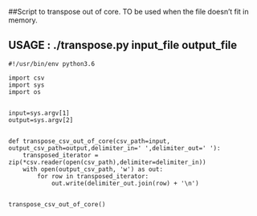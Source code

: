 ##Script to transpose out of core. TO be used when the file doesn't fit in memory.

## USAGE : ./transpose.py input_file output_file

```
#!/usr/bin/env python3.6

import csv
import sys
import os


input=sys.argv[1]
output=sys.argv[2]


def transpose_csv_out_of_core(csv_path=input, output_csv_path=output,delimiter_in=' ',delimiter_out=' '):
	transposed_iterator = zip(*csv.reader(open(csv_path),delimiter=delimiter_in))
	with open(output_csv_path, 'w') as out:
		for row in transposed_iterator:
			out.write(delimiter_out.join(row) + '\n')


transpose_csv_out_of_core()
```
